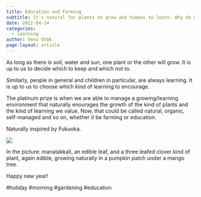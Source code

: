 ```yaml
---
title: Education and Farming 
subtitle: It's natural for plants to grow and humans to learn. Why do we then struggle so much to educate? 
date: 2022-04-14
categories:
  - learning
author: Venu GVGK
page-layout: article
---
```


As long as there is soil, water and sun, one plant or the other will grow. It is up to us to decide which to keep and which not to.

Similarly, people in general and children in particular, are always learning. It is up to us to choose which kind of learning to encourage.

The platinum prize is when we are able to manage a growing/learning environment that naturally enourages the growth of the kind of plants and the kind of learning we value. Now, that could be called natural, organic, self\-managed and so on, whether it be farming or education.

Naturally inspired by Fukuoka.

![](ekoPSZV.jpg)

In the picture: manatakkali, an edible leaf, and a three leafed clover kind of plant, again edible, growing naturally in a pumpkin patch under a mango tree.

Happy new year!

\#holiday \#morning \#gardening \#education



